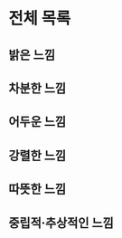
# 전체 목록

## 밝은 느낌

<Cards>
  <Cards.Card title="업비트/경쾌함" href="./m/bright/upbeat" />
  <Cards.Card title="신남" href="./m/bright/exciting" />
  <Cards.Card title="업리프팅" href="./m/bright/uplifting" />
  <Cards.Card title="에너제틱/에너지 넘치는" href="./m/bright/energetic" />
  <Cards.Card title="파티" href="./m/bright/party" />
  <Cards.Card title="동기부여" href="./m/bright/motivating" />
</Cards>


## 차분한 느낌

<Cards>
  <Cards.Card title="차분한" href="./m/calm/calm" />
  <Cards.Card title="느긋한" href="./m/calm/laid-back" />
  <Cards.Card title="몽환적인" href="./m/calm/dreamy" />
  <Cards.Card title="아늑한/부드러운" href="./m/calm/cozy-mellow" />
  <Cards.Card title="평화로운" href="./m/calm/peaceful" />
</Cards>


## 어두운 느낌

<Cards>
  <Cards.Card title="슬픈" href="./m/dark/sad" />
  <Cards.Card title="우울한" href="./m/dark/melancholic" />
  <Cards.Card title="괴로운" href="./m/dark/agonizing" />
  <Cards.Card title="불안한" href="./m/dark/anxious" />
  <Cards.Card title="분노" href="./m/dark/angry" />
  <Cards.Card title="외로운" href="./m/dark/lonely" />
  <Cards.Card title="비통한/하트브레이킹" href="./m/dark/heartbreaking" />
  <Cards.Card title="어두움" href="./m/dark/dark" />
</Cards>


## 강렬한 느낌

<Cards>
  <Cards.Card title="감정적인" href="./m/intense/emotional" />
  <Cards.Card title="서스펜스/긴장감" href="./m/intense/suspense" />
  <Cards.Card title="공격적인" href="./m/intense/aggressive" />
  <Cards.Card title="광적인" href="./m/intense/manic" />
  <Cards.Card title="장대한/에픽" href="./m/intense/epic" />
  <Cards.Card title="위협적인" href="./m/intense/menacing" />
</Cards>


## 따뜻한 느낌

<Cards>
  <Cards.Card title="행복한/해피" href="./m/warm/happy" />
  <Cards.Card title="희열/유포릭" href="./m/warm/euphoric" />
  <Cards.Card title="즐거운" href="./m/warm/joyful" />
  <Cards.Card title="쾌활한" href="./m/warm/cheerful" />
  <Cards.Card title="편안한" href="./m/warm/casual" />
  <Cards.Card title="매혹적인" href="./m/warm/alluring" />
  <Cards.Card title="환상적인/매직컬" href="./m/warm/magical" />
</Cards>


## 중립적·추상적인 느낌

<Cards>
  <Cards.Card title="추상적인" href="./m/neutral/abstract" />
  <Cards.Card title="앰비언트한" href="./m/neutral/ambient" />
  <Cards.Card title="러닝/드라이빙" href="./m/neutral/driving" />
</Cards>
